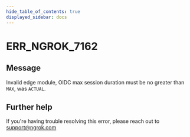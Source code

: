 ```yaml
---
hide_table_of_contents: true
displayed_sidebar: docs
---
```



# ERR_NGROK_7162

## Message

Invalid edge module, OIDC max session duration must be no greater than `MAX`, was `ACTUAL`.

<ErrorDetails error="err_ngrok_7162" />

## Further help

If you're having trouble resolving this error, please reach out to [support@ngrok.com](mailto:support@ngrok.com?subject=Help%20with%20ERR_NGROK_7162)
